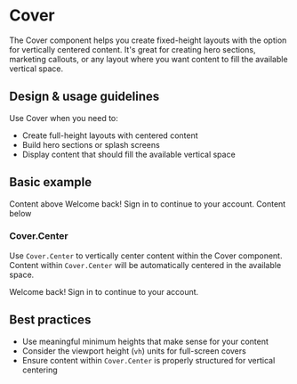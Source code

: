 
# Cover

The Cover component helps you create fixed-height layouts with the option for
vertically centered content. It's great for creating hero sections, marketing
callouts, or any layout where you want content to fill the available vertical
space.

## Design & usage guidelines

Use Cover when you need to:

- Create full-height layouts with centered content
- Build hero sections or splash screens
- Display content that should fill the available vertical space

## Basic example

<Canvas>
  <Cover minHeight="50vh">
    <Text>Content above</Text>
    <Cover.Center>
      <Heading>Welcome back!</Heading>
      <Text>Sign in to continue to your account.</Text>
    </Cover.Center>
    <Text>Content below</Text>
  </Cover>
</Canvas>

### Cover.Center

Use `Cover.Center` to vertically center content within the Cover component.
Content within `Cover.Center` will be automatically centered in the available
space.

<Canvas>
  <Cover minHeight="40vh">
    <Cover.Center>
      <Heading>Welcome back!</Heading>
      <Text>Sign in to continue to your account.</Text>
    </Cover.Center>
  </Cover>
</Canvas>

## Best practices

- Use meaningful minimum heights that make sense for your content
- Consider the viewport height (`vh`) units for full-screen covers
- Ensure content within `Cover.Center` is properly structured for vertical
  centering
